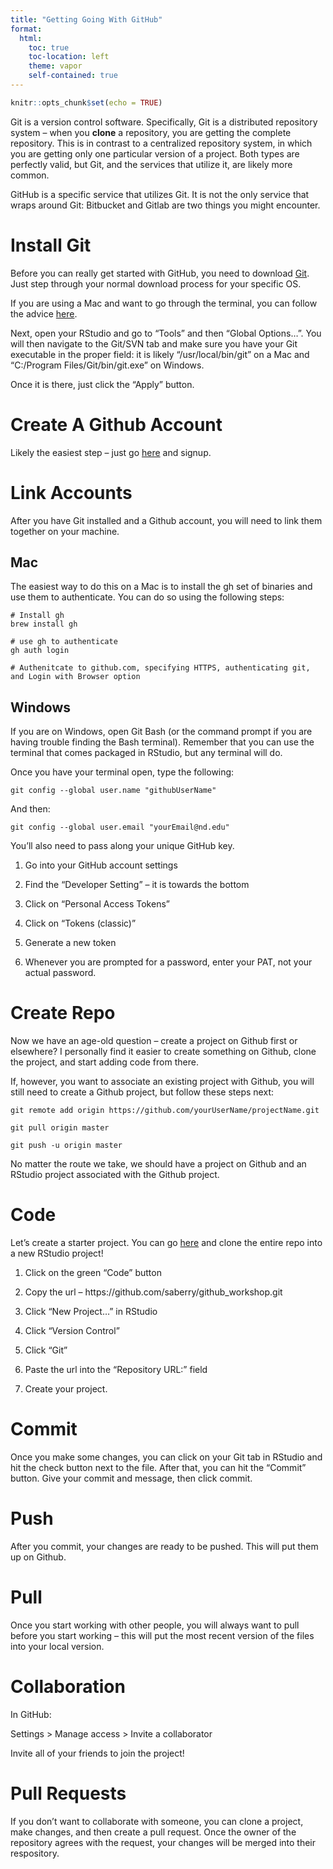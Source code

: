 ```yaml
---
title: "Getting Going With GitHub"
format:
  html:
    toc: true
    toc-location: left
    theme: vapor
    self-contained: true
---
```


```r
knitr::opts_chunk$set(echo = TRUE)
```

Git is a version control software. Specifically, Git is a distributed repository system -- when you **clone** a repository, you are getting the complete repository. This is in contrast to a centralized repository system, in which you are getting only one particular version of a project. Both types are perfectly valid, but Git, and the services that utilize it, are likely more common.

GitHub is a specific service that utilizes Git. It is not the only service that wraps around Git: Bitbucket and Gitlab are two things you might encounter.

# Install Git

Before you can really get started with GitHub, you need to download <a href="https://git-scm.com/downloads">Git</a>. Just step through your normal download process for your specific OS. 

If you are using a Mac and want to go through the terminal, you can follow the advice <a href="https://git-scm.com/book/en/v2/Getting-Started-Installing-Git">here</a>.

Next, open your RStudio and go to "Tools" and then "Global Options...". You will then navigate to the Git/SVN tab and make sure you have your Git executable in the proper field: it is likely "/usr/local/bin/git" on a Mac and "C:/Program Files/Git/bin/git.exe" on Windows.

Once it is there, just click the "Apply" button.

# Create A Github Account

Likely the easiest step -- just go <a href="https://github.com/">here</a> and signup. 

# Link Accounts

After you have Git installed and a Github account, you will need to link them together on your machine.

## Mac

The easiest way to do this on a Mac is to install the gh set of binaries and use them to authenticate.  You can do so using the following steps:
```
# Install gh
brew install gh

# use gh to authenticate
gh auth login

# Authenitcate to github.com, specifying HTTPS, authenticating git, and Login with Browser option
```

## Windows
If you are on Windows, open Git Bash (or the command prompt if you are having trouble finding the Bash terminal). Remember that you can use the terminal that comes packaged in RStudio, but any terminal will do.

Once you have your terminal open, type the following:

```
git config --global user.name "githubUserName"
```

And then:

```
git config --global user.email "yourEmail@nd.edu"
```

You'll also need to pass along your unique GitHub key. 

1. Go into your GitHub account settings

2. Find the "Developer Setting" -- it is towards the bottom

3. Click on "Personal Access Tokens"

4. Click on "Tokens (classic)"

5. Generate a new token

6. Whenever you are prompted for a password, enter your PAT, not your actual password.

# Create Repo

Now we have an age-old question -- create a project on Github first or elsewhere? I personally find it easier to create something on Github, clone the project, and start adding code from there. 

If, however, you want to associate an existing project with Github, you will still need to create a Github project, but follow these steps next:

```
git remote add origin https://github.com/yourUserName/projectName.git

git pull origin master

git push -u origin master
```

No matter the route we take, we should have a project on Github and an RStudio project associated with the Github project.

# Code

Let's create a starter project. You can go <a href="https://github.com/saberry/github_workshop">here</a> and clone the entire repo into a new RStudio project!

1.    Click on the green "Code" button

2.    Copy the url -- https://github.com/saberry/github_workshop.git

3.    Click "New Project..." in RStudio

4.    Click "Version Control"

5.    Click "Git"

6.    Paste the url into the "Repository URL:" field

7.    Create your project.

# Commit

Once you make some changes, you can click on your Git tab in RStudio and hit the check button next to the file. After that, you can hit the "Commit" button. Give your commit and message, then click commit.

# Push

After you commit, your changes are ready to be pushed. This will put them up on Github.

# Pull

Once you start working with other people, you will always want to pull before you start working -- this will put the most recent version of the files into your local version. 

# Collaboration

In GitHub:

Settings > Manage access > Invite a collaborator

Invite all of your friends to join the project!

# Pull Requests

If you don't want to collaborate with someone, you can clone a project, make changes, and then create a pull request. Once the owner of the repository agrees with the request, your changes will be merged into their respository.